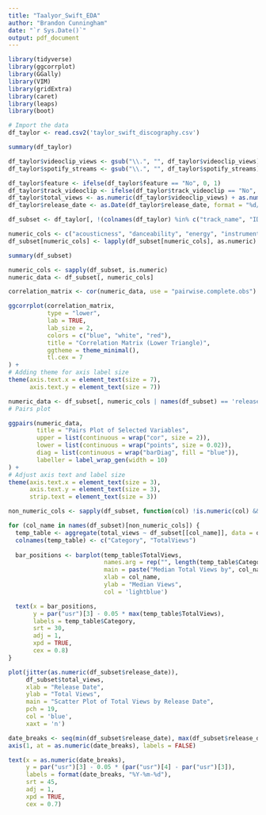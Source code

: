 ```yaml
---
title: "Taalyor_Swift_EDA"
author: "Brandon Cunningham"
date: "`r Sys.Date()`"
output: pdf_document
---
```


```r

library(tidyverse)
library(ggcorrplot)
library(GGally)
library(VIM)
library(gridExtra)
library(caret)
library(leaps)
library(boot)
```


```r
# Import the data
df_taylor <- read.csv2('taylor_swift_discography.csv')
```

```r
summary(df_taylor)
```

```r
df_taylor$videoclip_views <- gsub("\\.", "", df_taylor$videoclip_views)
df_taylor$spotify_streams <- gsub("\\.", "", df_taylor$spotify_streams)
```


```r
df_taylor$feature <- ifelse(df_taylor$feature == "No", 0, 1)
df_taylor$track_videoclip <- ifelse(df_taylor$track_videoclip == "No", 0, 1)
df_taylor$total_views <- as.numeric(df_taylor$videoclip_views) + as.numeric(df_taylor$spotify_streams)
df_taylor$release_date <- as.Date(df_taylor$release_date, format = "%d/%m/%Y")
```

```r
df_subset <- df_taylor[, !(colnames(df_taylor) %in% c("track_name", "ID", "spotify_global_peak", "album", "track_number", "videoclip_views","spotify_streams", "album_physical_sales", "track_number", "track_lyrics", "album_musical_genre", "album_type", "uri"))]
```

```r
numeric_cols <- c("acousticness", "danceability", "energy", "instrumentalness", "liveness", "loudness", "speechiness", "tempo", "valence")
df_subset[numeric_cols] <- lapply(df_subset[numeric_cols], as.numeric)
```


```r
summary(df_subset)
```

```r
numeric_cols <- sapply(df_subset, is.numeric)
numeric_data <- df_subset[, numeric_cols]
```
```r
correlation_matrix <- cor(numeric_data, use = "pairwise.complete.obs")

ggcorrplot(correlation_matrix, 
           type = "lower", 
           lab = TRUE, 
           lab_size = 2, 
           colors = c("blue", "white", "red"), 
           title = "Correlation Matrix (Lower Triangle)", 
           ggtheme = theme_minimal(), 
           tl.cex = 7  
) + 
# Adding theme for axis label size
theme(axis.text.x = element_text(size = 7), 
      axis.text.y = element_text(size = 7))
```

```r

numeric_data <- df_subset[, numeric_cols | names(df_subset) == 'release_date']
# Pairs plot

ggpairs(numeric_data, 
        title = "Pairs Plot of Selected Variables",
        upper = list(continuous = wrap("cor", size = 2)),  
        lower = list(continuous = wrap("points", size = 0.02)),  
        diag = list(continuous = wrap("barDiag", fill = "blue")),  
        labeller = label_wrap_gen(width = 10) 
) + 
# Adjust axis text and label size
theme(axis.text.x = element_text(size = 3), 
      axis.text.y = element_text(size = 3),
      strip.text = element_text(size = 3)) 
```
```r
non_numeric_cols <- sapply(df_subset, function(col) !is.numeric(col) && !inherits(col, 'Date'))

for (col_name in names(df_subset)[non_numeric_cols]) {
  temp_table <- aggregate(total_views ~ df_subset[[col_name]], data = df_subset, FUN = median)
  colnames(temp_table) <- c("Category", "TotalViews")
  
  bar_positions <- barplot(temp_table$TotalViews,
                           names.arg = rep("", length(temp_table$Category)),
                           main = paste("Median Total Views by", col_name),
                           xlab = col_name,
                           ylab = "Median Views",
                           col = 'lightblue')

  text(x = bar_positions, 
       y = par("usr")[3] - 0.05 * max(temp_table$TotalViews), 
       labels = temp_table$Category, 
       srt = 30, 
       adj = 1, 
       xpd = TRUE, 
       cex = 0.8)
}

```

```r
plot(jitter(as.numeric(df_subset$release_date)), 
     df_subset$total_views,
     xlab = "Release Date",
     ylab = "Total Views",
     main = "Scatter Plot of Total Views by Release Date",
     pch = 19, 
     col = 'blue',
     xaxt = 'n')

date_breaks <- seq(min(df_subset$release_date), max(df_subset$release_date), by = "1 year")
axis(1, at = as.numeric(date_breaks), labels = FALSE)

text(x = as.numeric(date_breaks), 
     y = par("usr")[3] - 0.05 * (par("usr")[4] - par("usr")[3]), 
     labels = format(date_breaks, "%Y-%m-%d"), 
     srt = 45,
     adj = 1, 
     xpd = TRUE, 
     cex = 0.7)
```



